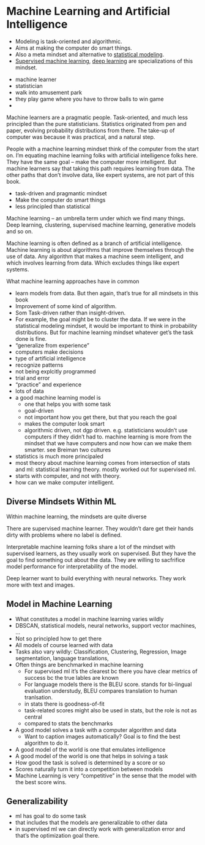 # Machine Learning and Artificial Intelligence {#machine-learning}

* Modeling is task-oriented and algorithmic.
* Aims at making the computer do smart things.
* Also a meta mindset and alternative to [statistical modeling](#statistical-ml). 
* [Supervised machine learning](#supervised-ml), [deep learning](#deep-learning) are specializations of this mindset.

<!-- metaphor -->
* machine learner
* statistician
* walk into amusement park
* they play game where you have to throw balls to win game
* 



Machine learners are a pragmatic people.
Task-oriented, and much less principled than the pure statisticians.
Statistics originated from pen and paper, evolving probability distributions from there.
The take-up of computer was because it was practical, and a natural step.

People with a machine learning mindset think of the computer from the start on.
I'm equating machine learning folks with artificial intelligence folks here.
They have the same goal -- make the computer more intelligent.
But machine learners say that taking this path requires learning from data.
The other paths that don't involve data, like expert systems, are not part of this book.



* task-driven and pragmantic mindset
* Make the computer do smart things
* less principled than statistical



Machine learning -- an umbrella term under which we find many things.
Deep learning, clustering, supervised machine learning, generative models and so on.

Machine learning is often defined as a branch of artificial intelligence.
Machine learning is about algorithms that improve themselves through the use of data.
Any algorithm that makes a machine seem intelligent, and which involves learning from data.
Which excludes things like expert systems.

What machine learning approaches have in common

* learn models from data. But then again, that's true for all mindsets in this book
* Improvement of some kind of algorithm.
* Som Task-driven rather than insight-driven.
* For example, the goal might be to cluster the data. If we were in the statistical modeling mindset, it would be important to think in probability distributions. But for machine learning mindset whatever get's the task done is fine. 
* "generalize from experience"
* computers make decisions
* type of artificial intelligence
* recognize patterns
* not being explcitly programmed
* trial and error
* "practice" and experience
* lots of data
* a good machine learning model is
  * one that helps you with some task
  * goal-driven
  * not important how you get there, but that you reach the goal
  * makes the computer look smart
  * algorithmic driven, not dgp driven. e.g. statisticians wouldn't use computers if they didn't had to. machine learning is more from the mindset that we have computers and now how can we make them smarter. see Breiman two cultures        
* statistics is much more principaled
* most theory about machine learning comes from intersection of stats and ml: statistical learning theory. mostly worked out for supervised ml. 
* starts with computer, and not with theory.
* how can we make computer intelligent.


## Diverse Mindsets Within ML

Within machine learning, the mindsets are quite diverse

There are supervised machine learner.
They wouldn't dare get their hands dirty with problems where no label is defined.

Interpretable machine learning folks share a lot of the mindset with supervised learners, as they usually work on supervised.
But they have the goal to find something out about the data.
They are willing to sacfrifice model performance for interpretability of the model.

Deep learner want to build everything with neural networks.
They work more with text and images.



## Model in Machine Learning


* What constitutes a model in machine learning varies wildly
* DBSCAN, statistical models, neural networks, support vector machines, ...
* Not so principled how to get there
* All models of course learned with data
* Tasks also vary wildly: Classification, Clustering, Regression, Image segmentation, language translations,  
* Often things are benchmarked in machine learning
  * For supervised ml it's the clearest bc there you have  clear metrics of success bc the true lables are known
  * For language models there is the BLEU score. stands for bi-lingual evaluation understudy, BLEU compares translation to human tranlsation.
  * in stats there is goodness-of-fit
  * task-related scores might also be used in stats, but the role is not as central
  * compared to stats the benchmarks 
* A good model solves a task with a computer algorithm and data
  * Want to caption images automatically? Goal is to find the best algorithm to do it.
* A good model of the world is one that emulates intelligence 
* A good model of the world is one that helps in solving a task
* How good the task is solved is determined by a score or so
* Scores naturally turn it into a competition between models
* Machine Learning is very "competitive" in the sense that the model with the best score wins.
 
## Generalizability

* ml has goal to do some task
* that includes that the models are generalizable to other data
* in supervised ml we can directly work with generalization error and that's the optimization goal there.






